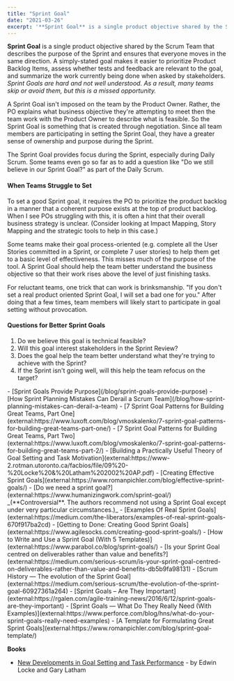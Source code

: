 ```yaml
---
title: "Sprint Goal"
date: "2021-03-26"
excerpt: '**Sprint Goal** is a single product objective shared by the Scrum Team that describes the'
---
```


**Sprint Goal** is a single product objective shared by the Scrum Team that describes the purpose of the Sprint and ensures that everyone moves in the same direction. A simply-stated goal makes it easier to prioritize Product Backlog Items, assess whether tests and feedback are relevant to the goal, and summarize the work currently being done when asked by stakeholders. _Sprint Goals are hard and not well understood. As a result, many teams skip or avoid them, but this is a missed opportunity._

A Sprint Goal isn't imposed on the team by the Product Owner. Rather, the PO explains what business objective they're attempting to meet then the team work with the Product Owner to describe what is feasible. So the Sprint Goal is something that is created through negotiation. Since all team members are participating in setting the Sprint Goal, they have a greater sense of ownership and purpose during the Sprint.

The Sprint Goal provides focus during the Sprint, especially during Daily Scrum. Some teams even go so far as to add a question like "Do we still believe in our Sprint Goal?" as part of the Daily Scrum.

#### When Teams Struggle to Set

To set a good Sprint goal, it requires the PO to prioritize the product backlog in a manner that a coherent purpose exists at the top of product backlog. When I see POs struggling with this, it is often a hint that their overall business strategy is unclear. (Consider looking at Impact Mapping, Story Mapping and the strategic tools to help in this case.)

Some teams make their goal process-oriented (e.g. complete all the User Stories committed in a Sprint, or complete 7 user stories) to help them get to a basic level of effectiveness. This misses much of the purpose of the tool. A Sprint Goal should help the team better understand the business objective so that their work rises above the level of just finishing tasks.

For reluctant teams, one trick that can work is brinksmanship. "If you don't set a real product oriented Sprint Goal, I will set a bad one for you." After doing that a few times, team members will likely start to participate in goal setting without provocation.

#### Questions for Better Sprint Goals

1. Do we believe this goal is technical feasible?
2. Will this goal interest stakeholders in the Sprint Review?
3. Does the goal help the team better understand what they're trying to achieve with the Sprint?
4. If the Sprint isn't going well, will this help the team refocus on the target?

<LinkList heading = "Agile Pain Relief Blog Entries">
- [Sprint Goals Provide Purpose](/blog/sprint-goals-provide-purpose)
- [How Sprint Planning Mistakes Can Derail a Scrum Team](/blog/how-sprint-planning-mistakes-can-derail-a-team)
</LinkList>

<HighlightBox heading="Resource Links" variant="resourceLinks">
- [7 Sprint Goal Patterns for Building Great Teams, Part One](external:https://www.luxoft.com/blog/vmoskalenko/7-sprint-goal-patterns-for-building-great-teams-part-one/)
- [7 Sprint Goal Patterns for Building Great Teams, Part Two](external:https://www.luxoft.com/blog/vmoskalenko/7-sprint-goal-patterns-for-building-great-teams-part-2/)
- [Building a Practically Useful Theory of Goal Setting and Task Motivation](external:https://www-2.rotman.utoronto.ca/facbios/file/09%20-%20Locke%20&%20Latham%202002%20AP.pdf)
- [Creating Effective Sprint Goals](external:https://www.romanpichler.com/blog/effective-sprint-goals/)
- [Do we need a sprint goal?](external:https://www.humanizingwork.com/sprint-goal/) _(**Controversial**. The authors recommend not using a Sprint Goal except under very particular circumstances.)_
- [Examples Of Real Sprint Goals](external:https://medium.com/the-liberators/examples-of-real-sprint-goals-670f917ba2cd)
- [Getting to Done: Creating Good Sprint Goals](external:https://www.agilesocks.com/creating-good-sprint-goals/)
- [How to Write and Use a Sprint Goal (With 5 Templates)](external:https://www.parabol.co/blog/sprint-goals/)
- [Is your Sprint Goal centred on deliverables rather than value and benefits?](external:https://medium.com/serious-scrum/is-your-sprint-goal-centred-on-deliverables-rather-than-value-and-benefits-db5b9fa98131)
- [Scrum History — The evolution of the Sprint Goal](external:https://medium.com/serious-scrum/the-evolution-of-the-sprint-goal-60927361a264)
- [Sprint Goals – Are They Important](external:https://rgalen.com/agile-training-news/2016/6/12/sprint-goals-are-they-important)
- [Sprint Goals — What Do They Really Need (With Examples)](external:https://www.perforce.com/blog/hns/what-do-your-sprint-goals-really-need-examples)
- [A Template for Formulating Great Sprint Goals](external:https://www.romanpichler.com/blog/sprint-goal-template/)

**Books**

- [New Developments in Goal Setting and Task Performance](external:https://www.taylorfrancis.com/books/edit/10.4324/9780203082744/new-developments-goal-setting-task-performance-edwin-locke-gary-latham) - by Edwin Locke and Gary Latham
</HighlightBox>
